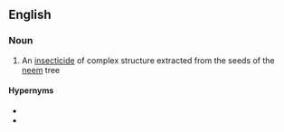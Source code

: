 ==English==

===Noun===
{{wikipedia}}
{{en-noun}}

# An [[insecticide]] of complex structure extracted from the seeds of the [[neem]] tree

====Hypernyms====
* {{l|en|limonoid}}
* {{l|en|tetranortriterpenoid}}